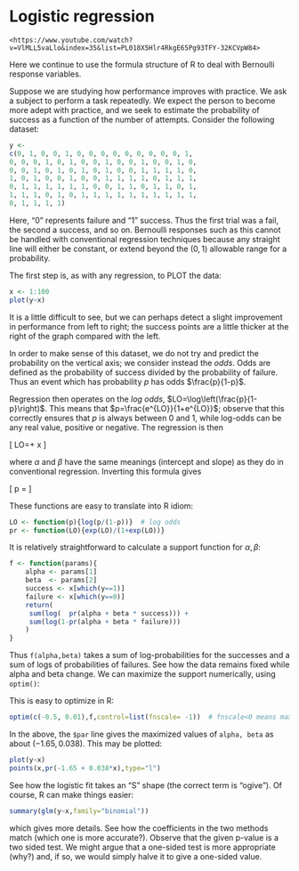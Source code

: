 # Logistic regression {#logistic}


```block2
<https://www.youtube.com/watch?v=VlMLL5vaLlo&index=35&list=PL018X5Hlr4RkgE65Pg93TFY-32KCVpW84>
```

Here we continue to use the formula structure of R to deal with
Bernoulli response variables.

Suppose we are studying how performance improves with practice.  We
ask a subject to perform a task repeatedly.  We expect the person to
become more adept with practice, and we seek to estimate the
probability of success as a function of the number of attempts.
Consider the following dataset:

```r
y <- 
c(0, 1, 0, 0, 1, 0, 0, 0, 0, 0, 0, 0, 0, 0, 1, 
0, 0, 0, 1, 0, 1, 0, 0, 1, 0, 0, 1, 0, 0, 1, 0, 
0, 0, 1, 0, 1, 0, 1, 0, 1, 0, 0, 1, 1, 1, 1, 0, 
1, 0, 1, 0, 0, 1, 0, 0, 1, 1, 1, 1, 0, 1, 1, 1, 
0, 1, 1, 1, 1, 1, 1, 0, 0, 1, 1, 0, 1, 1, 0, 1, 
1, 1, 1, 0, 1, 0, 1, 1, 1, 1, 1, 1, 1, 1, 1, 1, 
0, 1, 1, 1, 1)
```

Here, "0" represents failure and "1" success. Thus the first trial was
a fail, the second a success, and so on.  Bernoulli responses such as
this cannot be handled with conventional regression techniques because
any straight line will either be constant, or extend beyond the
$(0,1)$ allowable range for a probability.

The first step is, as with any regression, to PLOT the data:

```r
x <- 1:100
plot(y~x)
```

It is a little difficult to see, but we can perhaps detect a slight
improvement in performance from left to right; the success points are
a little thicker at the right of the graph compared with the left.

In order to make sense of this dataset, we do not try and predict the
probability on the vertical axis; we consider instead the *odds*.
Odds are defined as the probability of success divided by the
probability of failure.  Thus an event which has probability $p$ has
odds $\frac{p}{1-p}$.

Regression then operates on the *log odds*,
$LO=\log\left(\frac{p}{1-p}\right)$.  This means that
$p=\frac{e^{LO}}{1+e^{LO}}$; observe that this correctly ensures that
$p$ is always between 0 and 1, while log-odds can be any real value,
positive or negative.  The regression is then

\[
LO=\alpha + \beta x
\]

where $\alpha$ and $\beta$ have the same meanings (intercept and
slope) as they do in conventional regression.  Inverting this formula
gives

\[
p = \frac{e^{\alpha + \beta x}}{1+e^{\alpha + \beta x}}
\]

These functions are easy to translate into R idiom:

```r
LO <- function(p){log(p/(1-p))}  # log odds
pr <- function(LO){exp(LO)/(1+exp(LO))}
```

It is relatively straightforward to calculate a support function
for $\alpha,\beta$:

```r
f <- function(params){
    alpha <- params[1]
    beta  <- params[2]
    success <- x[which(y==1)]
    failure <- x[which(y==0)]
    return(
     sum(log(  pr(alpha + beta * success))) +   
     sum(log(1-pr(alpha + beta * failure)))
    )
}
```

Thus ```f(alpha,beta)``` takes a sum of log-probabilities for the
successes and a sum of logs of probabilities of failures.  See how the
data remains fixed while alpha and beta change.  We can maximize the
support numerically, using ```optim()```:

This is easy to optimize in R:

```r
optim(c(-0.5, 0.01),f,control=list(fnscale= -1))  # fnscale<0 means maximize
```

In the above, the ```$par``` line gives the maximized values of
```alpha, beta``` as about $(-1.65, 0.038)$.  This may be plotted:

```r
plot(y~x)
points(x,pr(-1.65 + 0.038*x),type="l")
```

See how the logistic fit takes an "S" shape (the correct term is
"ogive").  Of course, R can make things easier:

```r
summary(glm(y~x,family="binomial"))
```

which gives more details.  See how the coefficients in the two methods
match (which one is more accurate?).  Observe that the given p-value
is a two sided test.  We might argue that a one-sided test is more
appropriate (why?) and, if so, we would simply halve it to give a
one-sided value.